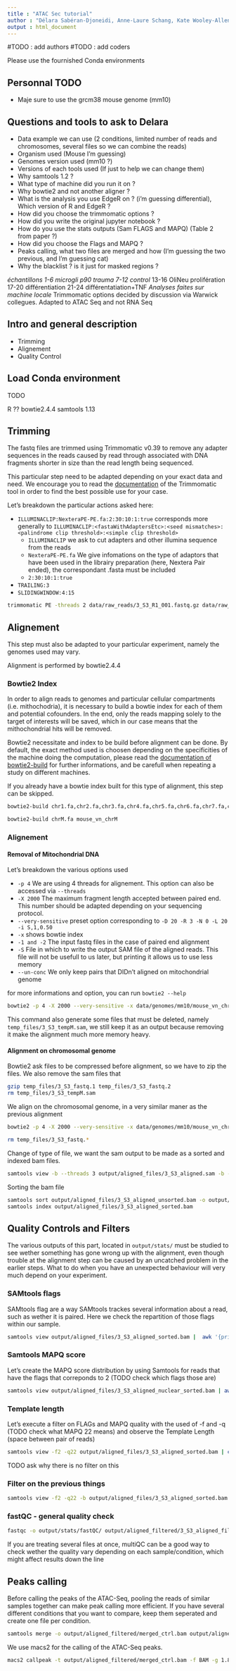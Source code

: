 ```yaml
---
title : "ATAC Sec tutorial"
author : "Délara Sabéran-Djoneidi, Anne-Laure Schang, Kate Wooley-Allen, Sascha Ott"
output : html_document
---
```



#TODO : add authors
#TODO : add coders

Please use the fournished Conda environments


## Personnal TODO

- Maje sure to use the grcm38 mouse genome (mm10)

## Questions and tools to ask to Delara

- Data example we can use (2 conditions, limited number of reads and chromosomes, several files so we can combine the reads)
- Organism used (Mouse I'm guessing)
- Genomes version used (mm10 ?)
- Versions of each tools used (If just to help we can change them)
- Why samtools 1.2 ?
- What type of machine did you run it on ?
- Why bowtie2 and not another aligner ?
- What is the analysis you use EdgeR on ? (i'm guessing differential), Which version of R and EdgeR ?
- How did you choose the trimmomatic options ?
- How did you write the original jupyter notebook ?
- How do you use the stats outputs (Sam FLAGS and MAPQ) (Table 2 from paper ?)
- How did you choose the Flags and MAPQ ?
- Peaks calling, what two files are merged and how (I'm guessing the two previous, and I'm guessing cat)
- Why the blacklist ? is it just for masked regions ?

*échantillons 1-6 microgli p90 trauma 7-12 control
*13-16 OliNeu prolifération 17-20 différentiation 21-24 différentatiation+TNF
*Analyses faites sur machine locale
*Trimmomatic options decided by discussion via Warwick collegues. Adapted to ATAC Seq and not RNA Seq


## Intro and general description

- Trimming
- Alignement
- Quality Control


## Load Conda environment
TODO

R ??
bowtie2.4.4
samtools 1.13

## Trimming

The fastq files are trimmed using Trimmomatic v0.39 to remove any adapter sequences in the reads caused by read through associated with DNA fragments shorter in size than the read length being sequenced.

This particular step need to be adapted depending on your exact data and need. We encourage you to read the [documentation](http://www.usadellab.org/cms/uploads/supplementary/Trimmomatic/TrimmomaticManual_V0.32.pdf) of the Trimmomatic tool in order to find the best possible use for your case.

Let's breakdown the particular actions asked here:


* `ILLUMINACLIP:NexteraPE-PE.fa:2:30:10:1:true` corresponds more generally to `ILLUMINACLIP:<fastaWithAdaptersEtc>:<seed mismatches>:<palindrome clip threshold>:<simple clip threshold>`
  - `ILLUMINACLIP` we ask to cut adapters and other illumina sequence from the reads
  - `NexteraPE-PE.fa` We give infomations on the type of adaptors that have been used in the librairy preparation (here, Nextera Pair ended), the correspondant .fasta must be included
  - `2:30:10:1:true`
* `TRAILING:3`
* `SLIDINGWINDOW:4:15`


```bash
trimmomatic PE -threads 2 data/raw_reads/3_S3_R1_001.fastq.gz data/raw_reads/3_S3_R2_001.fastq.gz output/trimmed_files/3_S3_R1_trimmed.fastq output/trimmed_files/3_S3_R1_trimmed_unpaired.fastq output/trimmed_files/3_S3_R2_trimmed.fastq output/trimmed_files/3_S3_R2_trimmed_unpaired.fastq ILLUMINACLIP:data/adapters/NexteraPE-PE.fa:2:30:10:1:true TRAILING:3 SLIDINGWINDOW:4:15
```

## Alignement

This step must also be adapted to your particular experiment, namely the genomes used may vary.

Alignment is performed by bowtie2.4.4

### Bowtie2 Index

In order to align reads to genomes and particular cellular compartments (i.e. mithochodria), it is necessary to build a bowtie index for each of them and potential cofounders. In the end, only the reads mapping solely to the target of interests will be saved, which in our case means that the mithochondrial hits will be removed.

Bowtie2 necessitate and index to be build before alignment can be done. By default, the exact method used is choosen depending on the specificities of the machine doing the computation, please read the [documentation of bowtie2-build](http://bowtie-bio.sourceforge.net/bowtie2/manual.shtml#the-bowtie2-build-indexer) for further informations, and be carefull when repeating a study on different machines.

If you already have a bowtie index built for this type of alignment, this step can be skipped.

```bash
bowtie2-build chr1.fa,chr2.fa,chr3.fa,chr4.fa,chr5.fa,chr6.fa,chr7.fa,chr8.fa,chr9.fa,chr10.fa,chr11.fa,chr12.fa,chr13.fa,chr14.fa,chr15.fa,chr16.fa,chr17.fa,chr18.fa,chr19.fa mouse_vn_chrN

bowtie2-build chrM.fa mouse_vn_chrM

```

### Alignement

#### Removal of Mitochondrial DNA

Let's breakdown the various options used

* `-p 4` We are using 4 threads for alignement. This option can also be accessed via `--threads`
* `-X 2000` The maximum fragment length accepted between paired end. This number should be adapted depending on your sequencing protocol.
* `--very-sensitive` preset option corresponding to `-D 20 -R 3 -N 0 -L 20 -i S,1,0.50`
* `-x` shows bowtie index
*  `-1 and -2` The input fastq files in the case of paired end alignment
*  `-S` File in which to write the output SAM file of the aligned reads. This file will not be usefull to us later, but printing it allows us to use less memory
*  `--un-conc` We only keep pairs that DIDn't aligned on mitochondrial genome

for more informations and option, you can run `bowtie2 --help`

```bash
bowtie2 -p 4 -X 2000 --very-sensitive -x data/genomes/mm10/mouse_vn_chrM -1 output/trimmed_files/3_S3_R1_trimmed.fastq -2 output/trimmed_files/3_S3_R2_trimmed.fastq -S temp_files/3_S3_tempM.sam --un-conc temp_files/3_S3_fastq
```

This command also generate some files that must be deleted, namely `temp_files/3_S3_tempM.sam`, we still keep it as an output because removing it make the alignment much more memory heavy.

#### Alignment on chromosomal genome

Bowtie2 ask files to be compressed before alignment, so we have to zip the files. We also remove the sam files that

```bash
gzip temp_files/3_S3_fastq.1 temp_files/3_S3_fastq.2
rm temp_files/3_S3_tempM.sam
```

We align on the chromosomal genome, in a very similar maner as the previous alignment

```bash
bowtie2 -p 4 -X 2000 --very-sensitive -x data/genomes/mm10/mouse_vn_chrN -1 temp_files/3_S3_fastq.1.gz -2 temp_files/3_S3_fastq.2.gz -S output/aligned_files/3_S3_aligned.sam
```

```bash
rm temp_files/3_S3_fastq.*
```

Change of type of file, we want the sam output to be made as a sorted and indexed bam files.

```bash
samtools view -b --threads 3 output/aligned_files/3_S3_aligned.sam -b -o output/aligned_files/3_S3_aligned_unsorted.bam
```

Sorting the bam file

```bash
samtools sort output/aligned_files/3_S3_aligned_unsorted.bam -o output/aligned_files/3_S3_aligned_sorted.bam
samtools index output/aligned_files/3_S3_aligned_sorted.bam
```

## Quality Controls and Filters

The various outputs of this part, located in `output/stats/` must be studied to see wether something has gone wrong up with the alignment, even though trouble at the alignment step can be caused by an uncatched problem in the earlier steps. What to do when you have an unexpected behaviour will very much depend on your experiment.

### SAMtools flags
SAMtools flag are a way SAMtools trackes several information about a read, such as wether it is paired. Here we check the repartition of those flags within our sample.

```bash
samtools view output/aligned_files/3_S3_aligned_sorted.bam |  awk '{print $2}' | sort -n | uniq -c | sed 's/^ *//g' > output/stats/3_S3_aligned_samflags.txt
```

### Samtools MAPQ score
Let's create the MAPQ score distribution by using Samtools for reads that have the flags that correponds to 2 (TODO check which flags those are)

```bash
samtools view output/aligned_files/3_S3_aligned_nuclear_sorted.bam | awk '{print $5}' | sort -n | uniq -c | sed 's/^ *//g'  > output/stats/3_S3_aligned_mapq.txt
```

### Template length
Let's execute a filter on FLAGs and MAPQ quality with the used of -f and -q (TODO check what MAPQ 22 means) and observe the Template Length (space between pair of reads)

```bash
samtools view -f2 -q22 output/aligned_files/3_S3_aligned_sorted.bam | cut -f 9| sed 's/^-//' | sort -n | uniq -c |sed  's/^ *//g' > output/stats/3_S3_aligned_is_summary.txt
```

TODO ask why there is no filter on this

### Filter on the previous things
```bash
samtools view -f2 -q22 -b output/aligned_files/3_S3_aligned_sorted.bam > output/aligned_filtered/3_S3_aligned_filtered.bam
```

### fastQC - general quality check
```bash
fastqc -o output/stats/fastQC/ output/aligned_filtered/3_S3_aligned_filtered.bam
```

If you are treating several files at once, multiQC can be a good way to check wether the quality vary depending on each sample/condition, which might affect results down the line

## Peaks calling
Before calling the peaks of the ATAC-Seq, pooling the reads of similar samples together can make peak calling more efficient.
If you have several different conditions that you want to compare, keep them seperated and create one file per condition.

```bash
samtools merge -o output/aligned_filtered/merged_ctrl.bam output/aligned_filtered/2_S2_aligned_filtered.bam output/aligned_filtered/3_S3_aligned_filtered.bam
```

We use macs2 for the calling of the ATAC-Seq peaks.

```bash
macs2 callpeak -t output/aligned_filtered/merged_ctrl.bam -f BAM -g 1.87e9 -q 0.05 -n output/ATAC_Seq_peaks/merged_ctrl.bed
```
